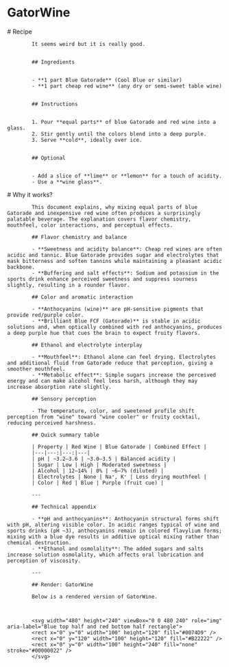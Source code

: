 
# GatorWine


<Tabs>
  <TabItem value="Recipe" label="Recipe" default>             
            # Recipe


            It seems weird but it is really good.


            ## Ingredients


            - **1 part Blue Gatorade** (Cool Blue or similar)
            - **1 part cheap red wine** (any dry or semi-sweet table wine)


            ## Instructions


            1. Pour **equal parts** of blue Gatorade and red wine into a glass.
            2. Stir gently until the colors blend into a deep purple.
            3. Serve **cold**, ideally over ice.


            ## Optional


            - Add a slice of **lime** or **lemon** for a touch of acidity.
            - Use a **wine glass**.
  </TabItem>
  <TabItem value="Why it works?" label="Why it works?">            
            # Why it works?

            This document explains, why mixing equal parts of blue Gatorade and inexpensive red wine often produces a surprisingly palatable beverage. The explanation covers flavor chemistry, mouthfeel, color interactions, and perceptual effects.

            ## Flavor chemistry and balance

            - **Sweetness and acidity balance**: Cheap red wines are often acidic and tannic. Blue Gatorade provides sugar and electrolytes that mask bitterness and soften tannins while maintaining a pleasant acidic backbone.
            - **Buffering and salt effects**: Sodium and potassium in the sports drink enhance perceived sweetness and suppress sourness slightly, resulting in a rounder flavor.

            ## Color and aromatic interaction

            - **Anthocyanins (wine)** are pH-sensitive pigments that provide red/purple color.
            - **Brilliant Blue FCF (Gatorade)** is stable in acidic solutions and, when optically combined with red anthocyanins, produces a deep purple hue that cues the brain to expect fruity flavors.

            ## Ethanol and electrolyte interplay

            - **Mouthfeel**: Ethanol alone can feel drying. Electrolytes and additional fluid from Gatorade reduce that perception, giving a smoother mouthfeel.
            - **Metabolic effect**: Simple sugars increase the perceived energy and can make alcohol feel less harsh, although they may increase absorption rate slightly.

            ## Sensory perception

            - The temperature, color, and sweetened profile shift perception from "wine" toward "wine cooler" or fruity cocktail, reducing perceived harshness.

            ## Quick summary table

            | Property | Red Wine | Blue Gatorade | Combined Effect |
            |---|---:|---:|---|
            | pH | ~3.2–3.6 | ~3.0–3.5 | Balanced acidity |
            | Sugar | Low | High | Moderated sweetness |
            | Alcohol | 12–14% | 0% | ~6–7% (diluted) |
            | Electrolytes | None | Na⁺, K⁺ | Less drying mouthfeel |
            | Color | Red | Blue | Purple (fruit cue) |

            ---

            ## Technical appendix

            - **pH and anthocyanins**: Anthocyanin structural forms shift with pH, altering visible color. In acidic ranges typical of wine and sports drinks (pH ~3), anthocyanins remain in colored flavylium forms; mixing with a blue dye results in additive optical mixing rather than chemical destruction.
            - **Ethanol and osmolality**: The added sugars and salts increase solution osmolality, which affects oral lubrication and perception of viscosity.

            ---

            ## Render: GatorWine

            Below is a rendered version of GatorWine.



            <svg width="480" height="240" viewBox="0 0 480 240" role="img" aria-label="Blue top half and red bottom half rectangle">
            <rect x="0" y="0" width="100" height="120" fill="#0074D9" />
            <rect x="0" y="120" width="100" height="120" fill="#B22222" />
            <rect x="0" y="0" width="100" height="240" fill="none" stroke="#00000022" />
            </svg>

  </TabItem>
</Tabs>

